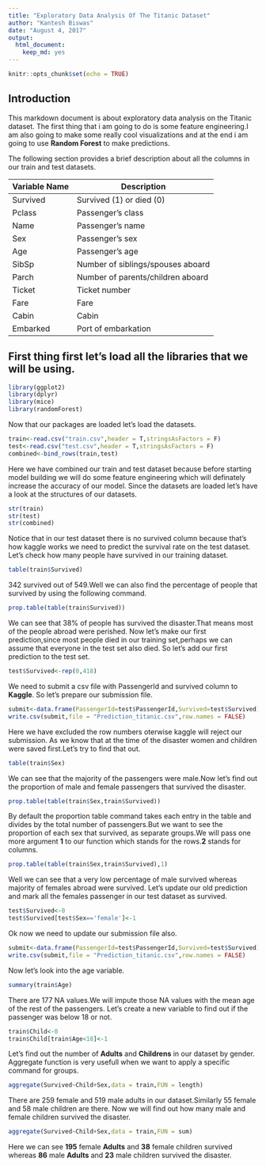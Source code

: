 ```yaml
---
title: "Exploratory Data Analysis Of The Titanic Dataset"
author: "Kantesh Biswas"
date: "August 4, 2017"
output: 
  html_document: 
    keep_md: yes
---
```


```r
knitr::opts_chunk$set(echo = TRUE)
```

## Introduction
This markdown document is about exploratory data analysis on the Titanic dataset.
The first thing that i am going to do is some feature engineering.I am also going to make some really cool visualizations and at the end i am going to use **Random Forest** to make predictions.

The following section provides a brief description about all the columns in our train and test datasets.

Variable Name | Description
--------------|-------------
Survived      | Survived (1) or died (0)
Pclass        | Passenger's class
Name          | Passenger's name
Sex           | Passenger's sex
Age           | Passenger's age
SibSp         | Number of siblings/spouses aboard
Parch         | Number of parents/children aboard
Ticket        | Ticket number
Fare          | Fare
Cabin         | Cabin
Embarked      | Port of embarkation

## First thing first let's load all the libraries that we will be using.

```r
library(ggplot2)
library(dplyr)
library(mice)
library(randomForest)
```

Now that our packages are loaded let's load the datasets.

```r
train<-read.csv("train.csv",header = T,stringsAsFactors = F)
test<-read.csv("test.csv",header = T,stringsAsFactors = F)
combined<-bind_rows(train,test)
```
Here we have combined our train and test dataset because before starting model building we will do some feature engineering which will definately increase the accuracy of our model.
Since the datasets are loaded let's have a look at the structures of our datasets.

```r
str(train)
str(test)
str(combined)
```
Notice that in our test dataset there is no survived column because that's how kaggle works we need to predict the survival rate on the test dataset.
Let's check how many people have survived in our training dataset.
```r
table(train$Survived)
```
342 survived out of 549.Well we can also find the percentage of people that survived by using the following command.
```r
prop.table(table(train$Survived))
```
We can see that 38% of people has survived the disaster.That means most of the people abroad were perished.
Now let's make our first prediction,since most people died in our training set,perhaps we can assume that everyone in the test set also died.
So let's add our first prediction to the test set.
```r
test$Survived<-rep(0,418)
```
We need to submit a csv file with PassengerId and survived column to **Kaggle**.
So let's prepare our submission file.
```r
submit<-data.frame(PassengerId=test$PassengerId,Survived=test$Survived)
write.csv(submit,file = "Prediction_titanic.csv",row.names = FALSE)
```
Here we have excluded the row numbers oterwise kaggle will reject our submission.
As we know that at the time of the disaster women and children were saved first.Let's try to find that out.
```r
table(train$Sex)
```
We can see that the majority of the passengers were male.Now let's find out the proportion of male and female passengers that survived the disaster.
```r
prop.table(table(train$Sex,train$Survived))
```
By default the proportion table command takes each entry in the table and divides by the total number of passengers.But we want to see the proportion of each sex that survived, as separate groups.We will pass one more argument **1** to our function which stands for the rows.**2** stands for columns.
```r
prop.table(table(train$Sex,train$Survived),1)
```
Well we can see that a very low percentage of male survived whereas majority of females abroad were survived.
Let's update our old prediction and mark all the females passenger in our test dataset as survived.
```r
test$Survived<-0
test$Survived[test$Sex=='female']<-1
```
Ok now we need to update our submission file also.
```r
submit<-data.frame(PassengerId=test$PassengerId,Survived=test$Survived)
write.csv(submit,file = "Prediction_titanic.csv",row.names = FALSE)
```
Now let's look into the age variable.
```r
summary(train$Age)
```
There are 177 NA values.We will impute those NA values with the mean age of the rest of the passengers.
Let's create a new variable to find out if the passenger was below 18 or not.
```r
train$Child<-0
train$Child[train$Age<18]<-1
```
Let's find out the number of **Adults** and **Childrens** in our dataset by gender.
Aggregate function is very usefull when we want to apply a specific command for groups.
```r
aggregate(Survived~Child+Sex,data = train,FUN = length)
```
There are 259 female and 519 male adults in our dataset.Similarly 55 female and 58 male children are there.
Now we will find out how many male and female children survived the disaster.
```r
aggregate(Survived~Child+Sex,data = train,FUN = sum)
```
Here we can see **195** female **Adults** and **38** female children survived whereas **86** male **Adults** and **23** male children survived the disaster.










